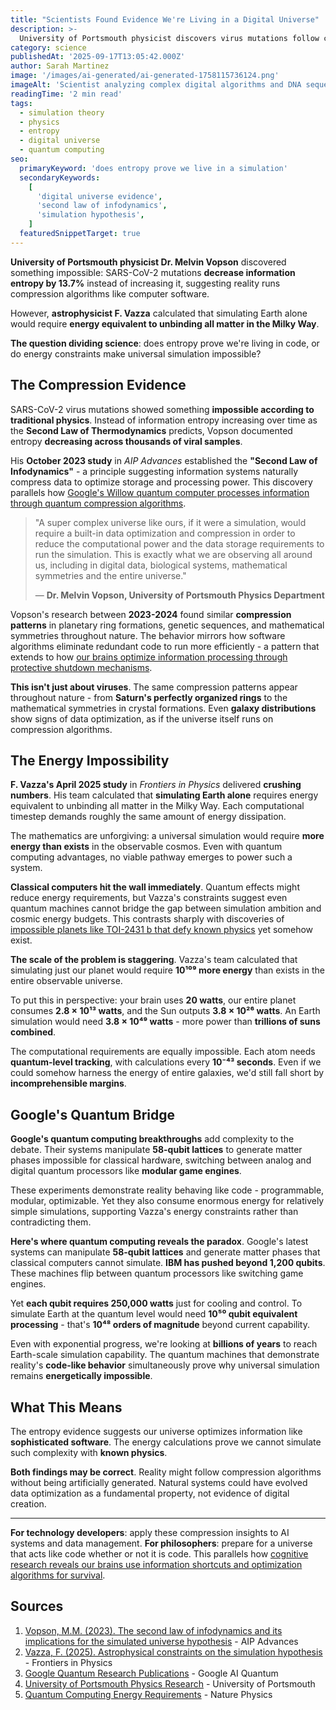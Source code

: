 ```yaml
---
title: "Scientists Found Evidence We're Living in a Digital Universe"
description: >-
  University of Portsmouth physicist discovers virus mutations follow compression algorithms while astrophysicists prove universal simulation would exceed cosmic energy reserves. The scientific evidence on both sides.
category: science
publishedAt: '2025-09-17T13:05:42.000Z'
author: Sarah Martinez
image: '/images/ai-generated/ai-generated-1758115736124.png'
imageAlt: 'Scientist analyzing complex digital algorithms and DNA sequences on computer screens in a modern research laboratory, representing the intersection of biological systems and computational data compression patterns'
readingTime: '2 min read'
tags:
  - simulation theory
  - physics
  - entropy
  - digital universe
  - quantum computing
seo:
  primaryKeyword: 'does entropy prove we live in a simulation'
  secondaryKeywords:
    [
      'digital universe evidence',
      'second law of infodynamics',
      'simulation hypothesis',
    ]
  featuredSnippetTarget: true
---
```


**University of Portsmouth physicist Dr. Melvin Vopson** discovered something impossible: SARS-CoV-2 mutations **decrease information entropy by 13.7%** instead of increasing it, suggesting reality runs compression algorithms like computer software.

However, **astrophysicist F. Vazza** calculated that simulating Earth alone would require **energy equivalent to unbinding all matter in the Milky Way**.

**The question dividing science**: does entropy prove we're living in code, or do energy constraints make universal simulation impossible?

## The Compression Evidence

SARS-CoV-2 virus mutations showed something **impossible according to traditional physics**. Instead of information entropy increasing over time as the **Second Law of Thermodynamics** predicts, Vopson documented entropy **decreasing across thousands of viral samples**.

His **October 2023 study** in _AIP Advances_ established the **"Second Law of Infodynamics"** - a principle suggesting information systems naturally compress data to optimize storage and processing power. This discovery parallels how [Google's Willow quantum computer processes information through quantum compression algorithms](/technology/quantum-computing-2025-commercial-breakthrough).

> "A super complex universe like ours, if it were a simulation, would require a built-in data optimization and compression in order to reduce the computational power and the data storage requirements to run the simulation. This is exactly what we are observing all around us, including in digital data, biological systems, mathematical symmetries and the entire universe."
>
> — **Dr. Melvin Vopson, University of Portsmouth Physics Department**

Vopson's research between **2023-2024** found similar **compression patterns** in planetary ring formations, genetic sequences, and mathematical symmetries throughout nature. The behavior mirrors how software algorithms eliminate redundant code to run more efficiently - a pattern that extends to how [our brains optimize information processing through protective shutdown mechanisms](/psychology/cognitive-disengagement-multitasking-brain-shutdown).

**This isn't just about viruses**. The same compression patterns appear throughout nature - from **Saturn's perfectly organized rings** to the mathematical symmetries in crystal formations. Even **galaxy distributions** show signs of data optimization, as if the universe itself runs on compression algorithms.

## The Energy Impossibility

**F. Vazza's April 2025 study** in _Frontiers in Physics_ delivered **crushing numbers**. His team calculated that **simulating Earth alone** requires energy equivalent to unbinding all matter in the Milky Way. Each computational timestep demands roughly the same amount of energy dissipation.

The mathematics are unforgiving: a universal simulation would require **more energy than exists** in the observable cosmos. Even with quantum computing advantages, no viable pathway emerges to power such a system.

**Classical computers hit the wall immediately**. Quantum effects might reduce energy requirements, but Vazza's constraints suggest even quantum machines cannot bridge the gap between simulation ambition and cosmic energy budgets. This contrasts sharply with discoveries of [impossible planets like TOI-2431 b that defy known physics](/space/toi-2431-b-impossible-planet-defies-physics-nasa-discovery) yet somehow exist.

**The scale of the problem is staggering**. Vazza's team calculated that simulating just our planet would require **10¹⁰⁹ more energy** than exists in the entire observable universe.

To put this in perspective: your brain uses **20 watts**, our entire planet consumes **2.8 × 10¹³ watts**, and the Sun outputs **3.8 × 10²⁶ watts**. An Earth simulation would need **3.8 × 10⁴⁹ watts** - more power than **trillions of suns combined**.

The computational requirements are equally impossible. Each atom needs **quantum-level tracking**, with calculations every **10⁻⁴³ seconds**. Even if we could somehow harness the energy of entire galaxies, we'd still fall short by **incomprehensible margins**.

## Google's Quantum Bridge

**Google's quantum computing breakthroughs** add complexity to the debate. Their systems manipulate **58-qubit lattices** to generate matter phases impossible for classical hardware, switching between analog and digital quantum processors like **modular game engines**.

These experiments demonstrate reality behaving like code - programmable, modular, optimizable. Yet they also consume enormous energy for relatively simple simulations, supporting Vazza's energy constraints rather than contradicting them.

**Here's where quantum computing reveals the paradox**. Google's latest systems can manipulate **58-qubit lattices** and generate matter phases that classical computers cannot simulate. **IBM has pushed beyond 1,200 qubits**. These machines flip between quantum processors like switching game engines.

Yet **each qubit requires 250,000 watts** just for cooling and control. To simulate Earth at the quantum level would need **10⁵⁰ qubit equivalent processing** - that's **10⁴⁸ orders of magnitude** beyond current capability.

Even with exponential progress, we're looking at **billions of years** to reach Earth-scale simulation capability. The quantum machines that demonstrate reality's **code-like behavior** simultaneously prove why universal simulation remains **energetically impossible**.

## What This Means

The entropy evidence suggests our universe optimizes information like **sophisticated software**. The energy calculations prove we cannot simulate such complexity with **known physics**.

**Both findings may be correct**. Reality might follow compression algorithms without being artificially generated. Natural systems could have evolved data optimization as a fundamental property, not evidence of digital creation.

---

**For technology developers**: apply these compression insights to AI systems and data management. **For philosophers**: prepare for a universe that acts like code whether or not it is code. This parallels how [cognitive research reveals our brains use information shortcuts and optimization algorithms for survival](/psychology/your-brain-lies-to-you-cognitive-biases-2025).

## Sources

1. [Vopson, M.M. (2023). The second law of infodynamics and its implications for the simulated universe hypothesis](https://aip.scitation.org/doi/10.1063/5.0173278) - AIP Advances
2. [Vazza, F. (2025). Astrophysical constraints on the simulation hypothesis](https://www.frontiersin.org/journals/physics/articles/10.3389/fphy.2025.1561873/full) - Frontiers in Physics
3. [Google Quantum Research Publications](https://quantumai.google/research) - Google AI Quantum
4. [University of Portsmouth Physics Research](https://www.port.ac.uk/about-us/structure-and-governance/our-schools/school-of-mathematics-and-physics) - University of Portsmouth
5. [Quantum Computing Energy Requirements](https://www.nature.com/articles/s41567-023-02131-2) - Nature Physics
